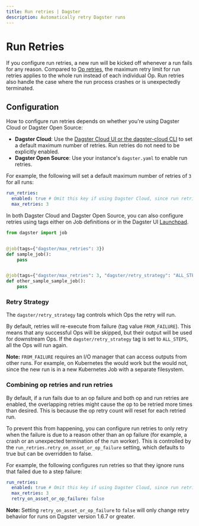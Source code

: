 ```yaml
---
title: Run retries | Dagster
description: Automatically retry Dagster runs
---
```


# Run Retries

If you configure run retries, a new run will be kicked off whenever a run fails for any reason. Compared to [Op retries](/concepts/ops-jobs-graphs/op-retries), the maximum retry limit for run retries applies to the whole run instead of each individual Op. Run retries also handle the case where the run process crashes or is unexpectedly terminated.

## Configuration

How to configure run retries depends on whether you're using Dagster Cloud or Dagster Open Source:

- **Dagster Cloud**: Use the [Dagster Cloud UI or the dagster-cloud CLI](/dagster-cloud/managing-deployments/managing-deployments#configuring-deployment-settings) to set a default maximum number of retries. Run retries do not need to be explicitly enabled.
- **Dagster Open Source**: Use your instance's `dagster.yaml` to enable run retries.

For example, the following will set a default maximum number of retries of `3` for all runs:

```yaml
run_retries:
  enabled: true # Omit this key if using Dagster Cloud, since run retries are enabled by default
  max_retries: 3
```

In both Dagster Cloud and Dagster Open Source, you can also configure retries using tags either on Job definitions or in the Dagster UI [Launchpad](/concepts/webserver/ui#launchpad-tab).

```python file=/deploying/job_retries.py
from dagster import job


@job(tags={"dagster/max_retries": 3})
def sample_job():
    pass


@job(tags={"dagster/max_retries": 3, "dagster/retry_strategy": "ALL_STEPS"})
def other_sample_sample_job():
    pass
```

### Retry Strategy

The `dagster/retry_strategy` tag controls which Ops the retry will run.

By default, retries will re-execute from failure (tag value `FROM_FAILURE`). This means that any successful Ops will be skipped, but their output will be used for downstream Ops. If the `dagster/retry_strategy` tag is set to `ALL_STEPS`, all the Ops will run again.

**Note:** `FROM_FAILURE` requires an I/O manager that can access outputs from other runs. For example, on Kubernetes the <PyObject object="s3_pickle_io_manager" module="dagster_aws.s3.s3" /> would work but the <PyObject object="FilesytemIOManager" module="dagster" /> would not, since the new run is in a new Kubernetes Job with a separate filesystem.

### Combining op retries and run retries

By default, if a run fails due to an op failure and both op and run retries are enabled, the overlapping retries might cause the op to be retried more times than desired. This is because the op retry count will reset for each retried run.

To prevent this from happening, you can configure run retries to only retry when the failure is due to a reason other than an op failure (for example, a crash or an unexpected termination of the run worker). This is controlled by the `run_retries.retry_on_asset_or_op_failure` setting, which defaults to true but can be overridden to false.

For example, the following configures run retries so that they ignore runs that failed due to a step failure:

```yaml
run_retries:
  enabled: true # Omit this key if using Dagster Cloud, since run retries are enabled by default
  max_retries: 3
  retry_on_asset_or_op_failure: false
```

**Note:** Setting `retry_on_asset_or_op_failure` to `false` will only change retry behavior for runs on Dagster version 1.6.7 or greater.
